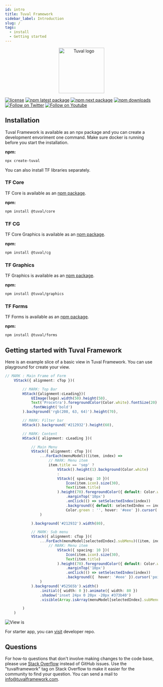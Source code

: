 ```yaml
---
id: intro
title: Tuval Framework
sidebar_label: Introduction
slug: /
tags:
  - install
  - Getting started
---
```


<p align="center">
  <a href="http://tuvalframework.com/" rel="noopener" target="_blank"><img width="150" src={require('@docusaurus/useBaseUrl').default('img/tuval-logo.png')} alt="Tuval logo"/></a>
</p>


[![license](https://img.shields.io/badge/license-MIT-blue.svg)](https://github.com/tuvalframework/framework/blob/main/LICENSE)
[![npm latest package](https://img.shields.io/npm/v/@tuval/forms/latest.svg)](https://www.npmjs.com/package/@tuval/core)
[![npm next package](https://img.shields.io/npm/v/@tuval/forms/next.svg)](https://www.npmjs.com/package/@tuval/core)
[![npm downloads](https://img.shields.io/npm/dm/@tuval/forms.svg)](https://www.npmjs.com/package/@tuval/core)
[![Follow on Twitter](https://img.shields.io/twitter/follow/tuvalframework.svg?label=follow+tuvalframework)](https://twitter.com/tuvalframework)
[![Follow on Youtube](https://img.shields.io/youtube/channel/views/UCIvOMAYBuLllvPIJp0o-opQ?style=social)](https://www.youtube.com/channel/UCIvOMAYBuLllvPIJp0o-opQ)

## Installation

Tuval Framework is available as an npx package and you can create a development envoriment one command.
Make sure docker is running before you start the installation.

**npm:**

```sh
npx create-tuval
```
You can also install TF libraries separately.

### TF Core

TF Core is available as an [npm package](https://www.npmjs.com/package/@tuval/core).

**npm:**

```sh
npm install @tuval/core
```

### TF CG

TF Core Graphics is available as an [npm package](https://www.npmjs.com/package/@tuval/cg).

**npm:**

```sh
npm install @tuval/cg
```

### TF Graphics

TF Graphics is available as an [npm package](https://www.npmjs.com/package/@tuval/graphics).

**npm:**

```sh
npm install @tuval/graphics
```


### TF Forms

TF Forms is available as an [npm package](https://www.npmjs.com/package/@tuval/forms).

**npm:**

```sh
npm install @tuval/forms
```

## Getting started with Tuval Framework

Here is an example slice of a basic view in Tuval Framework. You can use playground for
create your view.

```ts
// MARK : Main Frame of Form
    VStack({ alignment: cTop })(

        // MARK: Top Bar
        HStack({alignment:cLeading})(
            UIImage(logo).width(50).height(50),
            Text('Procetra').foregroundColor(Color.white).fontSize(20)
            .fontWeight('bold')
        ).background('rgb(208, 63, 64)').height(70),

        // MARK: Filter bar
        HStack().background('#212932').height(60),

        // MARK: Content
        HStack({ alignment: cLeading })(

            // Main Menu
            VStack({ alignment: cTop })(
                ...ForEach(menuModel)((item, index) =>
                    // MARK: Menu item
                    item.title == 'sep' ?
                        VStack().height(1).background(Color.white)
                        :
                        VStack({ spacing: 10 })(
                            Icon(item.icon).size(30),
                            Text(item.title)
                        ).height(70).foregroundColor({ default: Color.white, hover: Color.black })
                            .marginTop('10px')
                            .onClick(() => setSelectedIndex(index))
                            .background({ default: selectedIndex == index ?
                            Color.green : '', hover: '#eee' }).cursor('pointer')
                )

            ).background('#212932').width(80),

            // MARK: Sub menu
            VStack({ alignment: cTop })(
                ...ForEach(menuModel[selectedIndex].subMenu)((item, index) =>
                    // MARK: Menu item
                        VStack({ spacing: 10 })(
                            Icon(item.icon).size(30),
                            Text(item.title)
                        ).height(70).foregroundColor({ default: Color.white, hover: Color.black })
                            .marginTop('10px')
                            .onClick(() => setSelectedIndex(index))
                            .background({  hover: '#eee' }).cursor('pointer')
                )
            ).background('#52565b').width()
                .initial({ width: 0 }).animate({ width: 80 })
                .shadow('inset 24px 0 20px -20px #373b40')
                .visible(Array.isArray(menuModel[selectedIndex].subMenu)),

        )
    )
```
![View is ](https://github.com/tuvalframework/framework/raw/main/screen1.png "TF Playground")

For starter app, you can [visit](https://github.com/tuvalframework/developer) developer repo.


## Questions

For how-to questions that don't involve making changes to the code base, please use [Stack Overflow](https://stackoverflow.com/questions/tagged/tuvalframework) instead of GitHub issues.
Use the "tuvalframework" tag on Stack Overflow to make it easier for the community to find your question. You can send a mail to info@tuvalframework.com.
